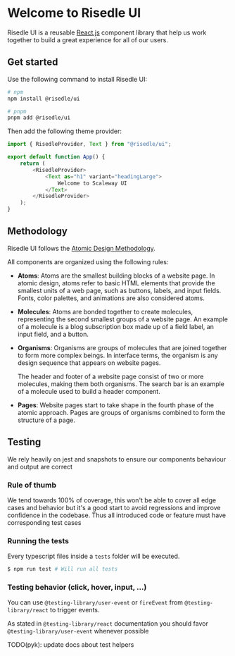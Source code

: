 
<Meta title="README" />

<style>
    {`
        :root {
            --color-background: #03050D;
            --color-background-card: #0E1018;
            --color-text-primary: #FCFDFF;
        }

        /* Risedle custom styles */
        .sbdocs {
            background: var(--color-background);
            color: var(--color-text-primary);
        }

        #risedle-docs {
            padding: 48px 20px;
            margin: 0 auto;
            max-width: 600px;
            font-family: "Inter", sans-serif;
            font-weight: 400;
        }

        #risedle-docs > h1 {
            margin: 0;
            font-size: 32px;
            line-height: 32px;
            font-weight: 700;
            letter-spacing: -0.02em;
        }

        #risedle-docs > h2 {
            margin-top: 32px;
            font-size: 28px;
            line-height: 32px;
            font-weight: 700;
            letter-spacing: -0.02em;
        }

        #risedle-docs > p,
        #risedle-docs > ol > li,
        #risedle-docs > ul > li,
        #risedle-docs > blockquote > p {
            font-style: normal;
            font-weight: 400;
            font-size: 16px;
            line-height: 24px;
            color: #8E93AF;
        }

        #risedle-docs > p,
        #risedle-docs > ol {
            margin-top: 16px;
            margin-bottom: 16px;
        }

        #risedle-docs > ol {
            padding-left: 32px;
        }

        #risedle-docs > p > a {
            font-style: normal;
            font-weight: 400;
            font-size: 16px;
            line-height: 24px;
            /* Dark/Neutral/Primary */
            color: var(--color-text-primary);
        }

        #risedle-docs > pre {
            font-family: "Space Mono", monospace;
            padding: 16px;
            overflow: auto;
            line-height: 1.1;
            background-color: var(--color-background-card);
            border-radius: 6px;
        }

        #risedle-docs > p > code {
            font-family: "Space Mono", monospace;
            line-height: 16px;
            font-size: 14px;
            color: var(--color-text-primary);
        }
    `}
</style>

<div id="risedle-docs">

# Welcome to Risedle UI

Risedle UI is a reusable [React.js](https://reactjs.org/) component library
that help us work together to build a great experience for all of our users.

## Get started

Use the following command to install Risedle UI:

```bash
# npm
npm install @risedle/ui

# pnpm
pnpm add @risedle/ui
```

Then add the following theme provider:

```ts
import { RisedleProvider, Text } from "@risedle/ui";

export default function App() {
    return (
        <RisedleProvider>
            <Text as="h1" variant="headingLarge">
                Welcome to Scaleway UI
            </Text>
        </RisedleProvider>
    );
}
```

## Methodology

Risedle UI follows the
[Atomic Design Methodology](https://atomicdesign.bradfrost.com/chapter-2/).

All components are organized using the following rules:

-   **Atoms**: Atoms are the smallest building blocks of a website page. In
    atomic design, atoms refer to basic HTML elements that provide the smallest
    units of a web page, such as buttons, labels, and input fields. Fonts,
    color palettes, and animations are also considered atoms.

-   **Molecules**: Atoms are bonded together to create molecules, representing
    the second smallest groups of a website page. An example of a molecule is a
    blog subscription box made up of a field label, an input field, and a
    button.

-   **Organisms**: Organisms are groups of molecules that are joined together
    to form more complex beings. In interface terms, the organism is any design
    sequence that appears on website pages.

    The header and footer of a website page consist of two or more molecules,
    making them both organisms. The search bar is an example of a molecule used
    to build a header component.

-   **Pages**: Website pages start to take shape in the fourth phase of the
    atomic approach. Pages are groups of organisms combined to form the
    structure of a page.

## Testing

We rely heavily on jest and snapshots to ensure our components behaviour and
output are correct

### Rule of thumb

We tend towards 100% of coverage, this won't be able to cover all edge cases
and behavior but it's a good start to avoid regressions and improve confidence
in the codebase. Thus all introduced code or feature must have corresponding
test cases

### Running the tests

Every typescript files inside a `tests` folder will be executed.

```sh
$ npm run test # Will run all tests
```

### Testing behavior (click, hover, input, ...)

You can use `@testing-library/user-event` or `fireEvent` from
`@testing-library/react` to trigger events.

As stated in `@testing-library/react` documentation you should favor
`@testing-library/user-event` whenever possible

TODO(pyk): update docs about test helpers

</div>
